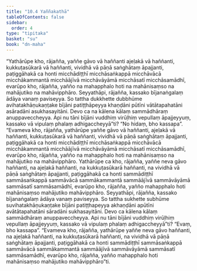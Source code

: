 ```yaml
---
title: "10.4 Yaññakathā"
tableOfContents: false
sidebar:
  order: 4
type: "tipitaka"
basket: "su"
book: "dn-maha"
---
```



<DynamicBreadcrumb />

<Division number="438" book="dn-maha" bookNo="7" page="279">

<Paragraph number="1139" book="dn-maha">
“Yathārūpe kho, rājañña, yaññe gāvo vā haññanti ajeḷakā vā haññanti, kukkuṭasūkarā vā haññanti, vividhā vā pāṇā saṅghātaṃ āpajjanti, paṭiggāhakā ca honti micchādiṭṭhī micchāsaṅkappā micchāvācā micchākammantā micchāājīvā micchāvāyāmā micchāsatī micchāsamādhī, evarūpo kho, rājañña, yañño na mahapphalo hoti na mahānisaṃso na mahājutiko na mahāvipphāro. Seyyathāpi, rājañña, kassako bījanaṅgalaṃ ādāya vanaṃ paviseyya. So tattha dukkhette dubbhūme avihatakhāṇukaṇṭake bījāni patiṭṭhāpeyya khaṇḍāni pūtīni vātātapahatāni asāradāni asukhasayitāni. Devo ca na kālena kālaṃ sammādhāraṃ anuppaveccheyya. Api nu tāni bījāni vuddhiṃ virūḷhiṃ vepullaṃ āpajjeyyuṃ, kassako vā vipulaṃ phalaṃ adhigaccheyyā”ti? “No hidaṃ, bho kassapa”.
</Paragraph>

<Paragraph number="1140" book="dn-maha">
“Evameva kho, rājañña, yathārūpe yaññe gāvo vā haññanti, ajeḷakā vā haññanti, kukkuṭasūkarā vā haññanti, vividhā vā pāṇā saṅghātaṃ āpajjanti, paṭiggāhakā ca honti micchādiṭṭhī micchāsaṅkappā micchāvācā micchākammantā micchāājīvā micchāvāyāmā micchāsatī micchāsamādhī, evarūpo kho, rājañña, yañño na mahapphalo hoti na mahānisaṃso na mahājutiko na mahāvipphāro.
</Paragraph>

<Paragraph number="1141" book="dn-maha">
Yathārūpe ca kho, rājañña, yaññe neva gāvo haññanti, na ajeḷakā haññanti, na kukkuṭasūkarā haññanti, na vividhā vā pāṇā saṅghātaṃ āpajjanti, paṭiggāhakā ca honti sammādiṭṭhī sammāsaṅkappā sammāvācā sammākammantā sammāājīvā sammāvāyāmā sammāsatī sammāsamādhī, evarūpo kho, rājañña, yañño mahapphalo hoti mahānisaṃso mahājutiko mahāvipphāro. Seyyathāpi, rājañña, kassako bījanaṅgalaṃ ādāya vanaṃ paviseyya. So tattha sukhette subhūme suvihatakhāṇukaṇṭake bījāni patiṭṭhapeyya akhaṇḍāni apūtīni avātātapahatāni sāradāni sukhasayitāni. Devo ca kālena kālaṃ sammādhāraṃ anuppaveccheyya. Api nu tāni bījāni vuddhiṃ virūḷhiṃ vepullaṃ āpajjeyyuṃ, kassako vā vipulaṃ phalaṃ adhigaccheyyā”ti? “Evaṃ, bho kassapa”. “Evameva kho, rājañña, yathārūpe yaññe neva gāvo haññanti, na ajeḷakā haññanti, na kukkuṭasūkarā haññanti, na vividhā vā pāṇā saṅghātaṃ āpajjanti, paṭiggāhakā ca honti sammādiṭṭhī sammāsaṅkappā sammāvācā sammākammantā sammāājīvā sammāvāyāmā sammāsatī sammāsamādhī, evarūpo kho, rājañña, yañño mahapphalo hoti mahānisaṃso mahājutiko mahāvipphāro”ti.
</Paragraph>
</Division>